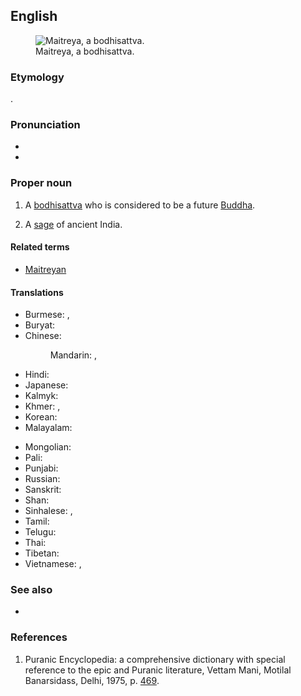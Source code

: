 ==English==
[[File:KushanMaitreya.JPG|thumb|Maitreya, a bodhisattva.]]

===Etymology===
{{translit|en|sa|मैत्रेय|t=friendly, benevolent}}.

===Pronunciation===
* {{IPA|en|/məˈtɹaɪ.ə/}}
* {{rhymes|en|aɪə}}

===Proper noun===
{{en-prop}}

# {{lb|en|Buddhism}} A [[bodhisattva]] who is considered to be a future [[Buddha]].
# {{lb|en|Hinduism}} A [[sage]] of ancient India.

====Related terms====
* [[Maitreyan]]

====Translations====
{{trans-top|bodhisattva}}
* Burmese: {{t|my|မေတ္တေယျဘုရား}}, {{t|my|မေတ္တေယျ}}
* Buryat: {{t|bua|Майдари}}
* Chinese:
*: Mandarin: {{t|cmn|彌勒菩薩|tr=Mílè Púsà}}, {{t+|cmn|彌勒佛|tr=Mílè Fó}}
* Hindi: {{t|hi|मैत्रेय बुद्ध}}
* Japanese: {{t|ja|弥勒菩薩}}
* Kalmyk: {{t|xal|Мәәдр}}
* Khmer: {{t|km|សិអារ្យមេត្រី}}, {{t|km|អរិយមេត្តយ្យ}}
* Korean: {{t+|ko|미륵보살}}
* Malayalam: {{t+|ml|മൈത്രേയൻ}}
{{trans-mid}}
* Mongolian: {{t|mn|Майдар|sc=Cyrl}}
* Pali: {{t|pi|Metteyya}}
* Punjabi: {{t|pa|ਮੈਤਰਿਆ}}
* Russian: {{t|ru|Майтре́я|m}}
* Sanskrit: {{t+|sa|मैत्रेय|m}}
* Shan: {{t|shn|ဢရီႉမိတ်ႈတေႇယႃႉ}}
* Sinhalese: {{t|si|මෛත්‍රී බුදුරජාණන් වහන්සේ}}, {{t|si|මෛත්‍රී බුදුන්}}
* Tamil: {{t|ta|மைத்திரேயர்}}
* Telugu: {{t|te|మైత్రేయుడు}}
* Thai: {{t|th|พระศรีอริยเมตไตรย}}
* Tibetan: {{t|bo|རྒྱལ་བ་བྱམས་པ}}
* Vietnamese: {{t|vi|Di-lặc}}, {{t|vi|Di Lặc Bồ Tát}}
{{trans-bottom}}

===See also===
* {{pedia}}

===References===
# Puranic Encyclopedia: a comprehensive dictionary with special reference to the epic and Puranic literature, Vettam Mani, Motilal Banarsidass, Delhi, 1975, p. [https://archive.org/stream/puranicencyclopa00maniuoft#page/469/mode/2up 469].

{{c|en|Bodhisattvas|Buddhas}}